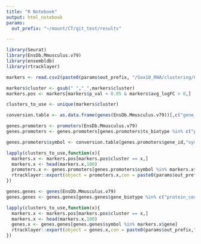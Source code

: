 ```yaml
---
title: "R Notebook"
output: html_notebook
params:
  out_prefix: "~/mount/CT/git_test/results"

---
```


```r
library(Seurat)
library(EnsDb.Mmusculus.v79)
library(ensembldb)
library(rtracklayer)
```

```r
markers <- read.csv2(paste0(params$out_prefix, "/Sox10_RNA/clustering/GFP/markers.csv"))
```

```r
markers$cluster <- gsub(" ","_",markers$cluster)
markers.pos <- markers[markers$p_val < 0.05 & markers$avg_logFC > 0,]

clusters_to_use <- unique(markers$cluster)
```

```r
conversion.table <- as.data.frame(genes(EnsDb.Mmusculus.v79))[,c("gene_name","symbol")]

genes.promoters <- promoters(EnsDb.Mmusculus.v79)
genes.promoters <- genes.promoters[genes.promoters$tx_biotype %in% c("protein_coding","lincRNA")]

genes.promoters$symbol <- conversion.table[genes.promoters$gene_id,"symbol",drop=TRUE]

lapply(clusters_to_use,function(x){
  markers.x <- markers.pos[markers.pos$cluster == x,]
  markers.x <- head(markers.x,100)
  promoters.x <- genes.promoters[genes.promoters$symbol %in% markers.x$gene]
  rtracklayer::export(object = promoters.x,con = paste0(params$out_prefix,"/Sox10_RNA/marker_promoters/",x,"_promoters.bed"))
})

```

```r
genes.genes <- genes(EnsDb.Mmusculus.v79)
genes.genes <- genes.genes[genes.genes$gene_biotype %in% c("protein_coding","lincRNA"),]

lapply(clusters_to_use,function(x){
  markers.x <- markers.pos[markers.pos$cluster == x,]
  markers.x <- head(markers.x,100)
  genes.x <- genes.genes[genes.genes$symbol %in% markers.x$gene]
  rtracklayer::export(object = genes.x,con = paste0(params$out_prefix,"/Sox10_RNA/marker_promoters/",x,"_genes.bed"))
})

```
